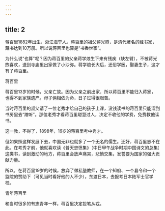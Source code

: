 ```yaml
---
---
---
```

title: 2
---



蒋百里1882年出生，浙江海宁人。蒋百里的祖父蒋光煦，是清代著名的藏书家，藏书达到10万册。所以说蒋百里也算是“书香世家”。

为什么说“也算”呢？因为蒋百里的父亲蒋学烺生下来有残疾（缺左臂），不被蒋光煦喜欢，送到寺庙里出家做了小沙弥。蒋学烺长大后，还俗学医，娶妻生子，这才有了蒋百里。

蒋百里



蒋百里13岁的时候，父亲亡故。因为父亲之前出家，所以蒋百里不能归入蒋家，也得不到家族遗产。母子俩相依为命，日子过得很艰苦。

当时蒋百里的叔父请了一位老秀才给自己的孩子上课，没钱读书的蒋百里只能溜到书房里去“蹭听”。那位老秀才看蒋百里聪慧过人，决定不收他的学费，免费教他读书。

这一教，不得了，1898年，16岁的蒋百里考中秀才。

但如果照这样发展下去，中国无非也就多了一个无名的儒生。还好，蒋百里志不在此。在考秀才前，他就喜欢读《普天忠愤集》（中日甲午战争时期中国诗文的总集）这类书，读到激动的地方，蒋百里会放声痛哭，悲愤交集，发誓要为国家的强大贡献力量。

所以，在蒋百里19岁的时候，放弃了做私塾教师，在一个知府、一个县令和一个监院的赞助下（可见当时看好他的人不少），东渡日本，去报考日本陆军士官学校。

青年蒋百里



和当时很多的有志青年一样，蒋百里决定投笔从戎。